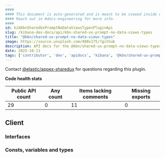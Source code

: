 ```yaml
---
####
#### This document is auto-generated and is meant to be viewed inside our experimental, new docs system.
#### Reach out in #docs-engineering for more info.
####
id: kibKbnSharedUxPromptNoDataViewsTypesPluginApi
slug: /kibana-dev-docs/api/kbn-shared-ux-prompt-no-data-views-types
title: "@kbn/shared-ux-prompt-no-data-views-types"
image: https://source.unsplash.com/400x175/?github
description: API docs for the @kbn/shared-ux-prompt-no-data-views-types plugin
date: 2025-10-11
tags: ['contributor', 'dev', 'apidocs', 'kibana', '@kbn/shared-ux-prompt-no-data-views-types']
---
```




Contact [@elastic/appex-sharedux](https://github.com/orgs/elastic/teams/appex-sharedux) for questions regarding this plugin.

**Code health stats**

| Public API count  | Any count | Items lacking comments | Missing exports |
|-------------------|-----------|------------------------|-----------------|
| 29 | 0 | 11 | 0 |

## Client

### Interfaces
<DocDefinitionList data={kbnSharedUxPromptNoDataViewsTypesObj.client.interfaces}/>

### Consts, variables and types
<DocDefinitionList data={kbnSharedUxPromptNoDataViewsTypesObj.client.misc}/>

